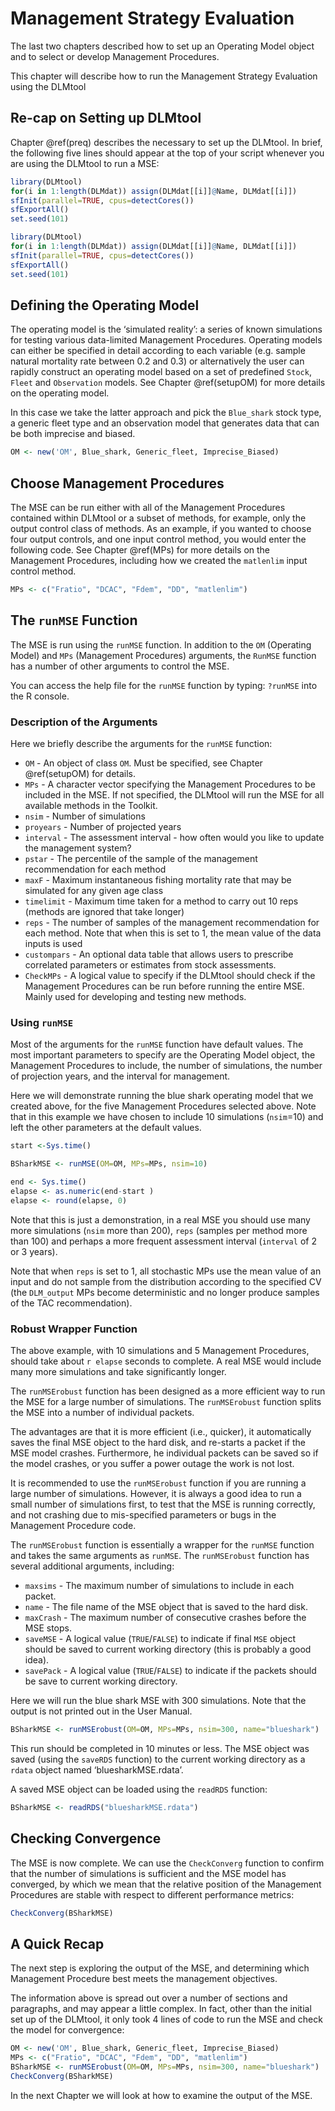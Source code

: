 # Management Strategy Evaluation  {#MSE} 
The last two chapters described how to set up an Operating Model object and to select or develop Management Procedures.

This chapter will describe how to run the Management Strategy Evaluation using the DLMtool

## Re-cap on Setting up DLMtool
Chapter \@ref(preq) describes the necessary to set up the DLMtool. In brief, the following five lines should appear at the top of your script whenever you are using the DLMtool to run a MSE:
```r
library(DLMtool)
for(i in 1:length(DLMdat)) assign(DLMdat[[i]]@Name, DLMdat[[i]])
sfInit(parallel=TRUE, cpus=detectCores())
sfExportAll()
set.seed(101) 
```

```r
library(DLMtool)
for(i in 1:length(DLMdat)) assign(DLMdat[[i]]@Name, DLMdat[[i]])
sfInit(parallel=TRUE, cpus=detectCores())
sfExportAll()
set.seed(101) 
```

## Defining the Operating Model
The operating model is the 'simulated reality': a series of known simulations for testing various data-limited Management Procedures. Operating models can either be specified in detail according to each variable (e.g. sample natural mortality rate between 0.2 and 0.3) or alternatively the user can rapidly construct an operating model based on a set of predefined `Stock`, `Fleet` and `Observation` models. See Chapter \@ref(setupOM) for more details on the operating model. 

In this case we take the latter approach and pick the `Blue_shark` stock type, a generic fleet type and an observation model that generates data that can be both imprecise and biased.

```r
OM <- new('OM', Blue_shark, Generic_fleet, Imprecise_Biased)
```

## Choose Management Procedures
The MSE can be run either with all of the Management Procedures contained within DLMtool or a subset of methods, for example, only the output control class of methods. As an example, if you wanted to choose four output controls, and one input control method, you would enter the following code. See Chapter \@ref(MPs) for more details on the Management Procedures, including how we created the `matlenlim` input control method.

```r
MPs <- c("Fratio", "DCAC", "Fdem", "DD", "matlenlim") 
```

## The `runMSE` Function
The MSE is run using the `runMSE` function.  In addition to the `OM` (Operating Model) and `MPs` (Management Procedures) arguments, the `RunMSE` function has a number of other arguments to control the MSE.

You can access the help file for the `runMSE` function by typing: `?runMSE` into the R console. 

### Description of the Arguments
Here we briefly describe the arguments for the `runMSE` function:

* `OM` - An object of class `OM`. Must be specified, see Chapter \@ref(setupOM) for details.
* `MPs` - A character vector specifying the Management Procedures to be included in the MSE. If not specified, the DLMtool will run the MSE for all available methods in the Toolkit. 
* `nsim` - Number of simulations
* `proyears` - Number of projected years
* `interval` - The assessment interval - how often would you like to update the management system?
* `pstar` - The percentile of the sample of the management recommendation for each method
* `maxF` - Maximum instantaneous fishing mortality rate that may be simulated for any given age class
* `timelimit` - Maximum time taken for a method to carry out 10 reps (methods are ignored that take longer)
* `reps` - The number of samples of the management recommendation for each method. Note that when this is set to 1, the mean value of the data inputs is used
* `custompars` - An optional data table that allows users to prescribe correlated parameters or estimates from stock assessments.
* `CheckMPs` - A logical value to specify if the DLMtool should check if the Management Procedures can be run before running the entire MSE. Mainly used for developing and testing new methods.

### Using `runMSE`
Most of the arguments for the `runMSE` function have default values. The most important parameters to specify are the Operating Model object, the Management Procedures to include, the number of simulations, the number of projection years, and the interval for management.

Here we will demonstrate running the blue shark operating model that we created above, for the five Management Procedures selected above.  Note that in this example we have chosen to include 10 simulations (`nsim`=10) and left the other parameters at the default values. 

```r
start <-Sys.time()
```

```r
BSharkMSE <- runMSE(OM=OM, MPs=MPs, nsim=10)
```

```r
end <- Sys.time() 
elapse <- as.numeric(end-start )
elapse <- round(elapse, 0)
```

Note that this is just a demonstration, in a real MSE you should use many more simulations (`nsim` more than 200), `reps` (samples per method more than 100) and perhaps a more frequent assessment interval (`interval` of 2 or 3 years). 

Note that when `reps` is set to 1, all stochastic MPs use the mean value of an input and do not sample from the distribution according to the specified CV (the `DLM_output` MPs become deterministic and no longer produce samples of the TAC recommendation).

### Robust Wrapper Function
The above example, with 10 simulations and 5 Management Procedures, should take about `r elapse` seconds to complete.  A real MSE would include many more simulations and take significantly longer.

The `runMSErobust` function has been designed as a more efficient way to run the MSE for a large number of simulations.  The `runMSErobust` function splits the MSE into a number of individual packets.  

The advantages are that it is more efficient (i.e., quicker), it automatically saves the final MSE object to the hard disk, and re-starts a packet if the MSE model crashes.  Furthermore, he individual packets can be saved so if the model crashes, or you suffer a power outage the work is not lost.

It is recommended to use the `runMSErobust` function if you are running a large number of simulations. However, it is always a good idea to run a small number of simulations first, to test that the MSE is running correctly, and not crashing due to mis-specified parameters or bugs in the Management Procedure code.

The `runMSErobust` function is essentially a wrapper for the `runMSE` function and takes the same arguments as `runMSE`.  The `runMSErobust` function has several additional arguments, including:

* `maxsims` - The maximum number of simulations to include in each packet.
* `name` - The file name of the MSE object that is saved to the hard disk.
* `maxCrash` - The maximum number of consecutive crashes before the MSE stops.
* `saveMSE` - A logical value (`TRUE`/`FALSE`) to indicate if final `MSE` object should be saved to current working directory (this is probably a good idea).
* `savePack` - A logical value (`TRUE`/`FALSE`) to indicate if the packets should be save to current working directory.

Here we will run the blue shark MSE with 300 simulations. Note that the output is not printed out in the User Manual.  

```r
BSharkMSE <- runMSErobust(OM=OM, MPs=MPs, nsim=300, name="blueshark")
```

This run should be completed in 10 minutes or less.  The MSE object was saved (using the `saveRDS` function) to the current working directory as a `rdata` object named 'bluesharkMSE.rdata'. 

A saved MSE object can be loaded using the `readRDS` function:
```r
BSharkMSE <- readRDS("bluesharkMSE.rdata")
```

## Checking Convergence
The MSE is now complete. We can use the `CheckConverg` function to confirm that the number of simulations is sufficient and the MSE model has converged, by which we mean that the relative position of the Management Procedures are stable with respect to different performance metrics:
```r
CheckConverg(BSharkMSE)
```

## A Quick Recap 
The next step is exploring the output of the MSE, and determining which Management Procedure best meets the management objectives.

The information above is spread out over a number of sections and paragraphs, and may appear a little complex. In fact, other than the initial set up of the DLMtool, it only took 4 lines of code to run the MSE and check the model for convergence:
```r
OM <- new('OM', Blue_shark, Generic_fleet, Imprecise_Biased)
MPs <- c("Fratio", "DCAC", "Fdem", "DD", "matlenlim")
BSharkMSE <- runMSErobust(OM=OM, MPs=MPs, nsim=300, name="blueshark")
CheckConverg(BSharkMSE)
```

In the next Chapter we will look at how to examine the output of the MSE.



